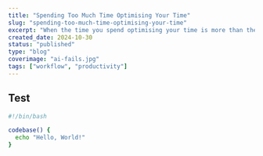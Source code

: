```yaml
---
title: "Spending Too Much Time Optimising Your Time"
slug: "spending-too-much-time-optimising-your-time"
excerpt: "When the time you spend optimising your time is more than the time you save"
created_date: 2024-10-30
status: "published"
type: "blog"
coverimage: "ai-fails.jpg"
tags: ["workflow", "productivity"]
---
```


## Test

```bash title="This is a title" caption="This is a caption" showLineNumbers
#!/bin/bash

codebase() {
  echo "Hello, World!"
}

```